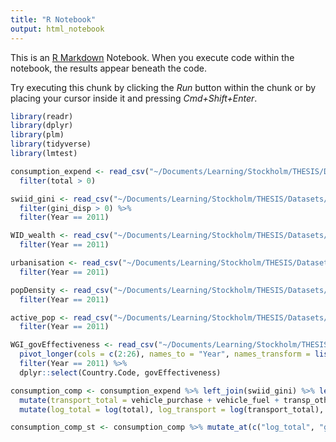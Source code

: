 ```yaml
---
title: "R Notebook"
output: html_notebook
---
```


This is an [R Markdown](http://rmarkdown.rstudio.com) Notebook. When you execute code within the notebook, the results appear beneath the code. 

Try executing this chunk by clicking the *Run* button within the chunk or by placing your cursor inside it and pressing *Cmd+Shift+Enter*. 

```r
library(readr)
library(dplyr)
library(plm)
library(tidyverse)
library(lmtest)
```

```r
consumption_expend <- read_csv("~/Documents/Learning/Stockholm/THESIS/Datasets/Oswald 2021/oswald_expend_2011.csv") %>% 
  filter(total > 0)

swiid_gini <- read_csv("~/Documents/Learning/Stockholm/THESIS/Datasets/swiid9_1/swiid_gini.csv") %>% 
  filter(gini_disp > 0) %>% 
  filter(Year == 2011)

WID_wealth <- read_csv("~/Documents/Learning/Stockholm/THESIS/Datasets/WID_wealth.csv", col_types = cols(Year = col_integer(), gini_wealth = col_number())) %>% 
  filter(Year == 2011)

urbanisation <- read_csv("~/Documents/Learning/Stockholm/THESIS/Datasets/urbanisation.csv", col_types = cols(Year = col_integer(), urbanisation = col_number())) %>% 
  filter(Year == 2011)

popDensity <- read_csv("~/Documents/Learning/Stockholm/THESIS/Datasets/popDensity.csv", col_types = cols(Year = col_integer(), popDensity = col_number())) %>% 
  filter(Year == 2011)

active_pop <- read_csv("~/Documents/Learning/Stockholm/THESIS/Datasets/active_pop.csv", col_types = cols(Year = col_integer(), active_pop = col_number())) %>% 
  filter(Year == 2011)

WGI_govEffectiveness <- read_csv("~/Documents/Learning/Stockholm/THESIS/Datasets/WGI_govEffectiveness/WGI_govEffectiveness.csv", col_types = cols(`1997` = col_number(), `1999` = col_number(), `2001` = col_number())) %>% 
  pivot_longer(cols = c(2:26), names_to = "Year", names_transform = list(Year = as.integer), values_to = "govEffectiveness") %>% 
  filter(Year == 2011) %>% 
  dplyr::select(Country.Code, govEffectiveness)
```

```r
consumption_comp <- consumption_expend %>% left_join(swiid_gini) %>% left_join(WID_wealth) %>% left_join(urbanisation) %>% left_join(popDensity) %>% left_join(active_pop) %>% left_join(WGI_govEffectiveness) %>% 
  mutate(transport_total = vehicle_purchase + vehicle_fuel + transp_other) %>% 
  mutate(log_total = log(total), log_transport = log(transport_total), log_vhclPurch = log(vehicle_purchase), log_vhclFuel = log(vehicle_fuel), log_otherTransp = log(transp_other), log_popDensity = log(pop_density))

consumption_comp_st <- consumption_comp %>% mutate_at(c("log_total", "gini_disp", "gini_wealth", "govEffectiveness", "log_popDensity", "urbanisation", "active_pop", "log_transport", "log_vhclPurch", "log_vhclFuel", "log_otherTransp"), ~(scale(.) %>% as.vector))
```